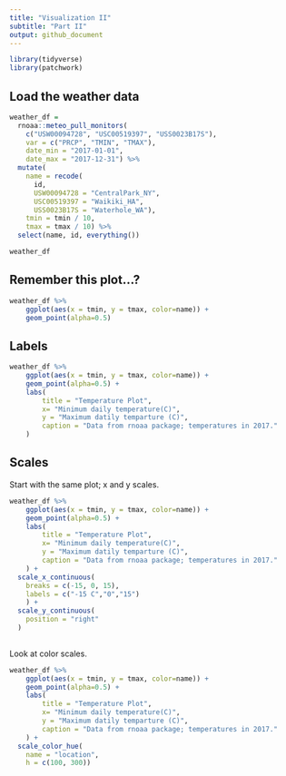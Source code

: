 ```yaml
---
title: "Visualization II"
subtitle: "Part II"
output: github_document
---
```


```r
library(tidyverse)
library(patchwork)
```

## Load the weather data 

```r
weather_df = 
  rnoaa::meteo_pull_monitors(
    c("USW00094728", "USC00519397", "USS0023B17S"),
    var = c("PRCP", "TMIN", "TMAX"), 
    date_min = "2017-01-01",
    date_max = "2017-12-31") %>%
  mutate(
    name = recode(
      id, 
      USW00094728 = "CentralPark_NY", 
      USC00519397 = "Waikiki_HA",
      USS0023B17S = "Waterhole_WA"),
    tmin = tmin / 10,
    tmax = tmax / 10) %>%
  select(name, id, everything())

weather_df
```

## Remember this plot...?

```r
weather_df %>% 
    ggplot(aes(x = tmin, y = tmax, color=name)) +
    geom_point(alpha=0.5)
```

## Labels

```r
weather_df %>% 
    ggplot(aes(x = tmin, y = tmax, color=name)) +
    geom_point(alpha=0.5) +
    labs(
        title = "Temperature Plot",
        x= "Minimum daily temperature(C)",
        y = "Maximum datily temparture (C)",
        caption = "Data from rnoaa package; temperatures in 2017."
    )
```

## Scales 

Start with the same plot; x and y scales.


```r
weather_df %>% 
    ggplot(aes(x = tmin, y = tmax, color=name)) +
    geom_point(alpha=0.5) +
    labs(
        title = "Temperature Plot",
        x= "Minimum daily temperature(C)",
        y = "Maximum datily temparture (C)",
        caption = "Data from rnoaa package; temperatures in 2017."
    ) +
  scale_x_continuous(
    breaks = c(-15, 0, 15),
    labels = c("-15 C","0","15")
    ) +
  scale_y_continuous(
    position = "right"
  )
  
```

Look at color scales.

```r
weather_df %>% 
    ggplot(aes(x = tmin, y = tmax, color=name)) +
    geom_point(alpha=0.5) +
    labs(
        title = "Temperature Plot",
        x= "Minimum daily temperature(C)",
        y = "Maximum datily temparture (C)",
        caption = "Data from rnoaa package; temperatures in 2017."
    ) +
  scale_color_hue(
    name = "location",
    h = c(100, 300))
```




